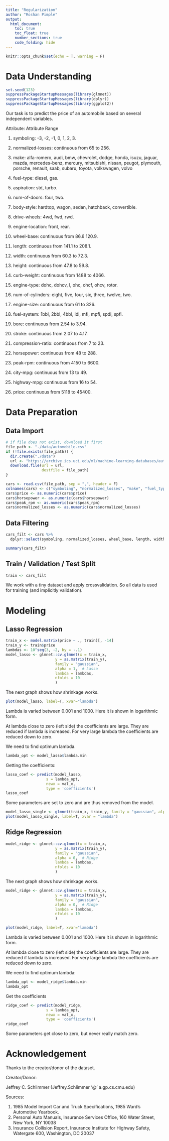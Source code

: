 ---
title: "Regularization"
author: "Roshan Pimple"
output: 
  html_document:
    toc: true
    toc_float: true
    number_sections: true
    code_folding: hide
---

```{r setup, include=FALSE}
knitr::opts_chunk$set(echo = T, warning = F)
```

# Data Understanding

```{r}
set.seed(123)
suppressPackageStartupMessages(library(glmnet))
suppressPackageStartupMessages(library(dplyr))
suppressPackageStartupMessages(library(ggplot2))
```

Our task is to predict the price of an automobile based on several independent variables.

Attribute: Attribute Range 

1. symboling: -3, -2, -1, 0, 1, 2, 3. 
2. normalized-losses: continuous from 65 to 256. 
3. make: 
alfa-romero, audi, bmw, chevrolet, dodge, honda, 
isuzu, jaguar, mazda, mercedes-benz, mercury, 
mitsubishi, nissan, peugot, plymouth, porsche, 
renault, saab, subaru, toyota, volkswagen, volvo 

4. fuel-type: diesel, gas. 
5. aspiration: std, turbo. 
6. num-of-doors: four, two. 
7. body-style: hardtop, wagon, sedan, hatchback, convertible. 
8. drive-wheels: 4wd, fwd, rwd. 
9. engine-location: front, rear. 
10. wheel-base: continuous from 86.6 120.9. 
11. length: continuous from 141.1 to 208.1. 
12. width: continuous from 60.3 to 72.3. 
13. height: continuous from 47.8 to 59.8. 
14. curb-weight: continuous from 1488 to 4066. 
15. engine-type: dohc, dohcv, l, ohc, ohcf, ohcv, rotor. 
16. num-of-cylinders: eight, five, four, six, three, twelve, two. 
17. engine-size: continuous from 61 to 326. 
18. fuel-system: 1bbl, 2bbl, 4bbl, idi, mfi, mpfi, spdi, spfi. 
19. bore: continuous from 2.54 to 3.94. 
20. stroke: continuous from 2.07 to 4.17. 
21. compression-ratio: continuous from 7 to 23. 
22. horsepower: continuous from 48 to 288. 
23. peak-rpm: continuous from 4150 to 6600. 
24. city-mpg: continuous from 13 to 49. 
25. highway-mpg: continuous from 16 to 54. 
26. price: continuous from 5118 to 45400.

# Data Preparation

## Data Import

```{r}
# if file does not exist, download it first
file_path <- "./data/automobile.csv"
if (!file.exists(file_path)) {
  dir.create("./data")
  url <- "https://archive.ics.uci.edu/ml/machine-learning-databases/autos/imports-85.data"
  download.file(url = url, 
                destfile = file_path)
}

cars <- read.csv(file_path, sep = ",", header = F)
colnames(cars) <- c("symboling", "normalized_losses", "make", "fuel_type", "aspiration", "num_of_doors", "body_style", "drive_wheels", "engine_location", "wheel_base", "length", "width","height", "curb_weight", "engine_type", "num_of_cylinders", "engine_size", "fuel_system", "bore", "stroke", "compression_ratio", "horsepower", "peak_rpm", "city_mpg", "highway_mpg", "price")
cars$price <- as.numeric(cars$price)
cars$horsepower <- as.numeric(cars$horsepower)
cars$peak_rpm <- as.numeric(cars$peak_rpm)
cars$normalized_losses <- as.numeric(cars$normalized_losses)
```

## Data Filtering

```{r}
cars_filt <- cars %>% 
  dplyr::select(symboling, normalized_losses, wheel_base, length, width, height, curb_weight, engine_size, compression_ratio, horsepower, peak_rpm, city_mpg, highway_mpg, price)

```


```{r}
summary(cars_filt)
```

## Train / Validation / Test Split

```{r}
train <- cars_filt
```

We work with a tiny dataset and apply crossvalidation. So all data is used for training (and implicitly validation).

# Modeling


## Lasso Regression

```{r}
train_x <- model.matrix(price ~ ., train)[, -14]
train_y <- train$price
lambdas <- 10^seq(3, -2, by = -.1)
model_lasso <- glmnet::cv.glmnet(x = train_x, 
                      y = as.matrix(train_y), 
                      family = "gaussian",
                      alpha = 1,  # Lasso
                      lambda = lambdas,
                      nfolds = 10
                      )
```

The next graph shows how shrinkage works.

```{r}
plot(model_lasso, label=T, xvar="lambda")
```

Lambda is varied between 0.001 and 1000. Here it is shown in logarithmic form. 

At lambda close to zero (left side) the coefficients are large. They are reduced if lambda is increased. For very large lambda the coefficients are reduced down to zero.

We need to find optimum lambda.

```{r}
lambda_opt <- model_lasso$lambda.min
```


Getting the coefficients:

```{r}
lasso_coef <- predict(model_lasso, 
                  s = lambda_opt, 
                  newx = val_x,
                  type = 'coefficients')
lasso_coef
```

Some parameters are set to zero and are thus removed from the model.

```{r}
model_lasso_single <- glmnet(train_x, train_y, family = "gaussian", alpha = 1, lambda = lambdas)
plot(model_lasso_single, label=T, xvar = "lambda")
```


## Ridge Regression

```{r}
model_ridge <- glmnet::cv.glmnet(x = train_x, 
                      y = as.matrix(train_y), 
                      family = "gaussian",
                      alpha = 0,  # Ridge
                      lambda = lambdas,
                      nfolds = 10
                      )
```

The next graph shows how shrinkage works.

```{r}
model_ridge <- glmnet::cv.glmnet(x = train_x, 
                      y = as.matrix(train_y), 
                      family = "gaussian",
                      alpha = 0,  # Ridge
                      lambda = lambdas,
                      nfolds = 10
                      )

plot(model_ridge, label=T, xvar="lambda")

```
Lambda is varied between 0.001 and 1000. Here it is shown in logarithmic form. 

At lambda close to zero (left side) the coefficients are large. They are reduced if lambda is increased. For very large lambda the coefficients are reduced down to zero.

We need to find optimum lambda:

```{r}
lambda_opt <- model_ridge$lambda.min
lambda_opt
```

Get the coefficients

```{r}
ridge_coef <- predict(model_ridge, 
                  s = lambda_opt, 
                  newx = val_x,
                  type = 'coefficients')
ridge_coef
```

Some parameters get close to zero, but never really match zero.

# Acknowledgement

Thanks to the creator/donor of the dataset.

Creator/Donor: 

Jeffrey C. Schlimmer (Jeffrey.Schlimmer '@' a.gp.cs.cmu.edu) 

Sources: 

1) 1985 Model Import Car and Truck Specifications, 1985 Ward's Automotive Yearbook. 
2) Personal Auto Manuals, Insurance Services Office, 160 Water Street, New York, NY 10038 
3) Insurance Collision Report, Insurance Institute for Highway Safety, Watergate 600, Washington, DC 20037